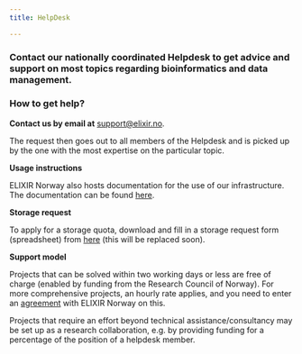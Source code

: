 ---
title: HelpDesk

---

### Contact our nationally coordinated Helpdesk to get advice and support on most topics regarding bioinformatics and data management.

### **How to get help?**

**Contact us by email at** support@elixir.no.

The request then goes out to all members of the Helpdesk and is picked up by the one with the most expertise on the particular topic.

**Usage instructions**

ELIXIR Norway also hosts documentation for the use of our infrastructure. The documentation can be found [here](https://nels-docs.readthedocs.io/en/latest/).

**Storage request**

To apply for a storage quota, download and fill in a storage request form (spreadsheet) from [here](https://github.com/elixir-no-nels/nels-docs/blob/main/docs/files/ELIXIR_Norway_StorageRequestForm_rev2021.xlsx) (this will be replaced soon).

**Support model**

Projects that can be solved within two working days or less are free of charge (enabled by funding from the Research Council of Norway). For more comprehensive projects, an hourly rate applies, and you need to enter an [agreement](./agreement) with ELIXIR Norway on this.

Projects that require an effort beyond technical assistance/consultancy may be set up as a research collaboration, e.g. by providing funding for a percentage of the position of a helpdesk member.